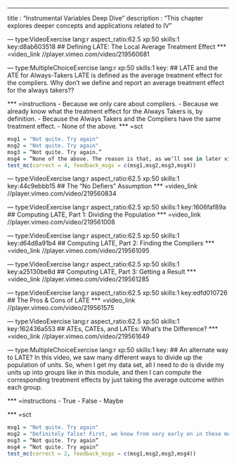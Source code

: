 --- 
title       : "Instrumental Variables Deep Dive"
description : "This chapter explores deeper concepts and applications related to IV"


--- type:VideoExercise lang:r aspect_ratio:62.5 xp:50 skills:1 key:d8ab603518
## Defining LATE: The Local Average Treatment Effect
*** =video_link
//player.vimeo.com/video/219560681


--- type:MultipleChoiceExercise lang:r xp:50 skills:1 key:
## LATE and the ATE for Always-Takers
LATE is defined as the average treatment effect for the compliers. Why don’t we define and report an average treatment effect for the always takers??

*** =instructions
- Because we only care about compliers.
- Because we already know what the treatment effect for the Always Takers is, by definition.
- Because the Always Takers and the Compliers have the same treatment effect.
- None of the above.
*** =sct
```{r}
msg1 = "Not quite. Try again"
msg2 = "Not quite. Try again"
msg3 = “Not quite. Try again.”
msg4 = “None of the above. The reason is that, as we’ll see in later videos, we are able to compute LATE from the data. (We can show it is “identified”.) But the average treatment effect for Always Takers is not nearly as easy to get, or indeed could be impossible to learn. So we focus on LATE no so much because of intrinsic interest (although that is often the case) but also because it is something we are able to learn from the data.”
test_mc(correct = 4, feedback_msgs = c(msg1,msg2,msg3,msg4))
```

--- type:VideoExercise lang:r aspect_ratio:62.5 xp:50 skills:1 key:44c9ebbb15
## The "No Defiers" Assumption
*** =video_link
//player.vimeo.com/video/219560834


--- type:VideoExercise lang:r aspect_ratio:62.5 xp:50 skills:1 key:1606faf89a
## Computing LATE, Part 1: Dividing the Population
*** =video_link
//player.vimeo.com/video/219561008


--- type:VideoExercise lang:r aspect_ratio:62.5 xp:50 skills:1 key:d64d8a91b4
## Computing LATE, Part 2: Finding the Compliers
*** =video_link
//player.vimeo.com/video/219561095


--- type:VideoExercise lang:r aspect_ratio:62.5 xp:50 skills:1 key:a25130be8d
## Computing LATE, Part 3: Getting a Result
*** =video_link
//player.vimeo.com/video/219561285


--- type:VideoExercise lang:r aspect_ratio:62.5 xp:50 skills:1 key:edfd010726
## The Pros & Cons of LATE
*** =video_link
//player.vimeo.com/video/219561575


--- type:VideoExercise lang:r aspect_ratio:62.5 xp:50 skills:1 key:162436a553
## ATEs, CATEs, and LATEs: What's the Difference?
*** =video_link
//player.vimeo.com/video/219561649


--- type:MultipleChoiceExercise lang:r xp:50 skills:1 key:
## An alternate way to LATE? 
In this video, we saw many different ways to divide up the population of units. So, when I get my data set, all I need to do is divide my units up into groups like in this module, and then I can compute the corresponding treatment effects by just taking the average outcome within each group.

*** =instructions
- True
- False
- Maybe

*** =sct
```{r}
msg1 = "Not quite. Try again"
msg2 = "Definitely false! First, we know from very early on in these modules that learning causality is rarely as easy as just computing a single average. At the least we need to compute the *difference* in two averages, like in a randomized experiment. Beyond that, however, we have discussed in other modules that we do not actually know who is or is not a complier in our dataset, for example. So—in our data—we cannot actually split people up as seen in this module. The split we discussed here is done “as if” we knew things about people which we cannot possibly know with an actual dataset."
msg3 = “Not quite. Try again”
msg4 = “Not quite. Try again”
test_mc(correct = 2, feedback_msgs = c(msg1,msg2,msg3,msg4))
```
